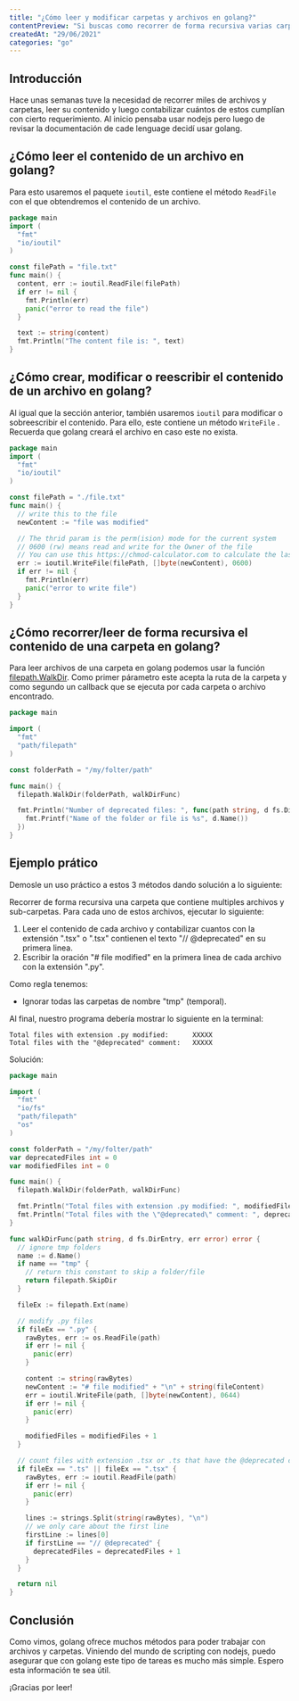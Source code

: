```yaml
---
title: "¿Cómo leer y modificar carpetas y archivos en golang?"
contentPreview: "Si buscas como recorrer de forma recursiva varias carpetas y archivos para ejecutar alguna acción específica, este artículo podrá ayudarte."
createdAt: "29/06/2021"
categories: "go"
---
```



## Introducción
Hace unas semanas tuve la necesidad de recorrer miles de archivos y carpetas, leer su contenido y luego contabilizar cuántos de estos cumplían con cierto requerimiento.
Al inicio pensaba usar nodejs pero luego de revisar la documentación de cade lenguage decidí usar golang.

## ¿Cómo leer el contenido de un archivo en golang?
Para esto usaremos el paquete `ioutil`, este contiene el método `ReadFile` con el que obtendremos el contenido de un archivo.
```go {9}
package main
import (
  "fmt"
  "io/ioutil"
)

const filePath = "file.txt"
func main() {
  content, err := ioutil.ReadFile(filePath)
  if err != nil {
    fmt.Println(err)
    panic("error to read the file")
  }

  text := string(content)
  fmt.Println("The content file is: ", text)
}
```

## ¿Cómo crear, modificar o reescribir el contenido de un archivo en golang?
Al igual que la sección anterior, también usaremos `ioutil` para modificar o sobreescribir el contenido.
Para ello, este contiene un método `WriteFile` .<br/>
Recuerda que golang creará el archivo en caso este no exista.

```go {15}
package main
import (
  "fmt"
  "io/ioutil"
)

const filePath = "./file.txt"
func main() {
  // write this to the file
  newContent := "file was modified"

  // The thrid param is the perm(ision) mode for the current system
  // 0600 (rw) means read and write for the Owner of the file
  // You can use this https://chmod-calculator.com to calculate the last param
  err := ioutil.WriteFile(filePath, []byte(newContent), 0600)
  if err != nil {
    fmt.Println(err)
    panic("error to write file")
  }
}
```

## ¿Cómo recorrer/leer de forma recursiva el contenido de una carpeta en golang?
Para leer archivos de una carpeta en golang podemos usar la función [filepath.WalkDir](https://golang.org/pkg/path/filepath/#WalkDir).
Como primer párametro este acepta la ruta de la carpeta y como segundo un callback que se ejecuta por cada carpeta o archivo encontrado.
```go
package main

import (
  "fmt"
  "path/filepath"
)

const folderPath = "/my/folter/path"

func main() {
  filepath.WalkDir(folderPath, walkDirFunc)

  fmt.Println("Number of deprecated files: ", func(path string, d fs.DirEntry, err error) error {
    fmt.Printf("Name of the folder or file is %s", d.Name())
  })
}
```

## Ejemplo prático
Demosle un uso práctico a estos 3 métodos dando solución a lo siguiente:

Recorrer de forma recursiva una carpeta que contiene multiples archivos y sub-carpetas. Para cada uno de estos archivos, ejecutar lo siguiente:
1. Leer el contenido de cada archivo y contabilizar cuantos con la extensión ".tsx" o ".tsx" contienen el texto "// @deprecated" en su primera linea.
2. Escribir la oración "# file modified" en la primera linea de cada archivo con la extensión ".py".

Como regla tenemos:
* Ignorar todas las carpetas de nombre "tmp" (temporal).

Al final, nuestro programa debería mostrar lo siguiente en la terminal:
```text
Total files with extension .py modified:      XXXXX
Total files with the "@deprecated" comment:   XXXXX
```

Solución:

```go {24,40,45,50,59}
package main

import (
  "fmt"
  "io/fs"
  "path/filepath"
  "os"
)

const folderPath = "/my/folter/path"
var deprecatedFiles int = 0
var modifiedFiles int = 0

func main() {
  filepath.WalkDir(folderPath, walkDirFunc)

  fmt.Println("Total files with extension .py modified: ", modifiedFiles)
  fmt.Println("Total files with the \"@deprecated\" comment: ", deprecatedFiles)
}

func walkDirFunc(path string, d fs.DirEntry, err error) error {
  // ignore tmp folders
  name := d.Name()
  if name == "tmp" {
    // return this constant to skip a folder/file
    return filepath.SkipDir
  }

  fileEx := filepath.Ext(name)

  // modify .py files
  if fileEx == ".py" {
    rawBytes, err := os.ReadFile(path)
    if err != nil {
      panic(err)
    }

    content := string(rawBytes)
    newContent := "# file modified" + "\n" + string(fileContent)
    err = ioutil.WriteFile(path, []byte(newContent), 0644)
    if err != nil {
      panic(err)
    }

    modifiedFiles = modifiedFiles + 1
  }

  // count files with extension .tsx or .ts that have the @deprecated comment in the top
  if fileEx == ".ts" || fileEx == ".tsx" {
    rawBytes, err := ioutil.ReadFile(path)
    if err != nil {
      panic(err)
    }

    lines := strings.Split(string(rawBytes), "\n")
    // we only care about the first line
    firstLine := lines[0]
    if firstLine == "// @deprecated" {
      deprecatedFiles = deprecatedFiles + 1
    }
  }

  return nil
}
```

## Conclusión
Como vimos, golang ofrece muchos métodos para poder trabajar con archivos y carpetas. Viniendo del mundo de scripting con nodejs,
puedo asegurar que con golang este tipo de tareas es mucho más simple. Espero esta información te sea útil.

¡Gracias por leer!




